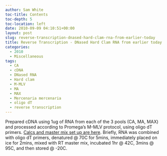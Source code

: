 ```yaml
---
author: Sam White
toc-title: Contents
toc-depth: 5
toc-location: left
date: 2010-09-09 04:10:51+00:00
layout: post
slug: reverse-transcription-dnased-hard-clam-rna-from-earlier-today
title: Reverse Transcription - DNased Hard Clam RNA from earlier today
categories:
  - 2010
  - Miscellaneous
tags:
  - CA
  - cDNA
  - DNased RNA
  - Hard clam
  - M-MLV
  - MA
  - MAX
  - Mercenaria mercenaria
  - oligo dT
  - reverse transcription
---
```


Prepared cDNA using 1ug of RNA from each of the 3 pools (CA, MA, MAX) and processed according to Promega's M-MLV protocol, using oligo dT primers. [Calcs and master mix set up are here](https://spreadsheets.google.com/ccc?key=0AmS_90rPaQMzdEVLYTlhWlA3M0V0Y0luNzh3bU85SVE&hl=en&authkey=CKvPlt8G). Briefly, RNA was combined with oligo dT primers, denatured @ 70C for 5mins, immediately placed on ice for 2mins, mixed with RT master mix, incubated 1hr @ 42C, 3mins @ 95C, and then stored @ -20C.
